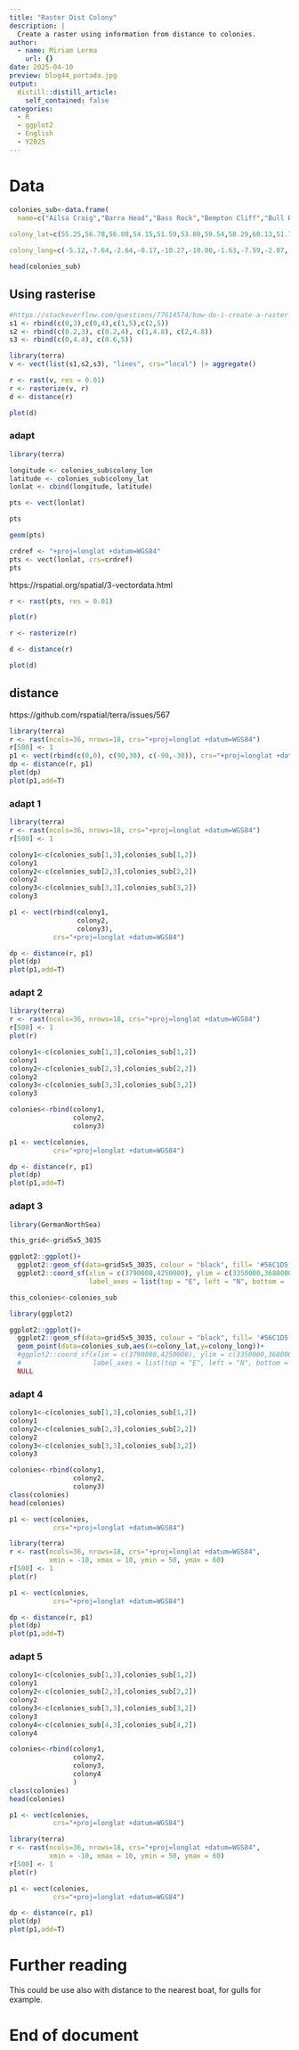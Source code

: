 ```yaml
---
title: "Raster Dist Colony"
description: |
  Create a raster using information from distance to colonies. 
author:
  - name: Miriam Lerma
    url: {}
date: 2025-04-10
preview: blog44_portada.jpg
output:
  distill::distill_article:
    self_contained: false
categories:
  - R
  - ggplot2
  - English
  - Y2025
---
```



# Data

```r
colonies_sub<-data.frame(
  name=c("Ailsa Craig","Barra Head","Bass Rock","Bempton Cliff","Bull Rock","Clare Island", "Fair Isle", "Flannan Isles","Foula","Grassholm Island","Great Saltee", "Helgoland" , "Hermaness", "Ireland’s Eye", "Lambay", "Les Etac/Alderrney","Little Skellig","Mykinesholmur","Noss" ,"Ortac","Rouzic Island","Scar Rocks","St. Kilda","Sula sgeir","Sule Skerry","Sule Stack","Troup Head","Westray"),
  
colony_lat=c(55.25,56.78,56.08,54.15,51.59,53.80,59.54,58.29,60.13,51.73,52.12,54.18,60.71,53.40,53.49,49.70,51.78,62.10,60.14,49.72,48.90,54.67,57.81,59.10,59.08,59.02,57.69,59.29),

colony_long=c(-5.12,-7.64,-2.64,-0.17,-10.27,-10.00,-1.63,-7.59,-2.07,-5.48,-6.62,7.89,-0.88,-6.06,-6.02,-2.24,-10.51,-7.68,-1.02,-2.29,-3.44,-4.70,-8.56,-6.16,-4.41,-4.51,-2.29,-2.98))

```

```r
head(colonies_sub)
```

## Using rasterise

```r
#https://stackoverflow.com/questions/77614574/how-do-i-create-a-raster-of-distance-to-nearest-feature-using-the-terra-sf-r-pac
s1 <- rbind(c(0,3),c(0,4),c(1,5),c(2,5))
s2 <- rbind(c(0.2,3), c(0.2,4), c(1,4.8), c(2,4.8))
s3 <- rbind(c(0,4.4), c(0.6,5))

library(terra)
v <- vect(list(s1,s2,s3), "lines", crs="local") |> aggregate()

r <- rast(v, res = 0.01)
r <- rasterize(v, r)
d <- distance(r)

plot(d)
```

### adapt

```r
library(terra)
```

```r
longitude <- colonies_sub$colony_lon
latitude <- colonies_sub$colony_lat
lonlat <- cbind(longitude, latitude)
```

```r
pts <- vect(lonlat)
```

```r
pts
```

```r
geom(pts)
```

```r
crdref <- "+proj=longlat +datum=WGS84"
pts <- vect(lonlat, crs=crdref)
pts
```

https://rspatial.org/spatial/3-vectordata.html


```r
r <- rast(pts, res = 0.01)
```

```r
plot(r)
```


```r
r <- rasterize(r)
```


```r
d <- distance(r)
```


```r
plot(d)
```


## distance

https://github.com/rspatial/terra/issues/567

```r
library(terra)
r <- rast(ncols=36, nrows=18, crs="+proj=longlat +datum=WGS84")
r[500] <- 1
p1 <- vect(rbind(c(0,0), c(90,30), c(-90,-30)), crs="+proj=longlat +datum=WGS84")
dp <- distance(r, p1)
plot(dp)
plot(p1,add=T)
```

### adapt 1

```r
library(terra)
r <- rast(ncols=36, nrows=18, crs="+proj=longlat +datum=WGS84")
r[500] <- 1
```

```r
colony1<-c(colonies_sub[1,3],colonies_sub[1,2])
colony1
colony2<-c(colonies_sub[2,3],colonies_sub[2,2])
colony2
colony3<-c(colonies_sub[3,3],colonies_sub[3,2])
colony3
```

```r
p1 <- vect(rbind(colony1, 
                 colony2, 
                 colony3), 
           crs="+proj=longlat +datum=WGS84")
```

```r
dp <- distance(r, p1)
plot(dp)
plot(p1,add=T)
```


### adapt 2

```r
library(terra)
r <- rast(ncols=36, nrows=18, crs="+proj=longlat +datum=WGS84")
r[500] <- 1
plot(r)
```

```r
colony1<-c(colonies_sub[1,3],colonies_sub[1,2])
colony1
colony2<-c(colonies_sub[2,3],colonies_sub[2,2])
colony2
colony3<-c(colonies_sub[3,3],colonies_sub[3,2])
colony3
```

```r
colonies<-rbind(colony1, 
                colony2, 
                colony3)
```

```r
p1 <- vect(colonies, 
           crs="+proj=longlat +datum=WGS84")
```

```r
dp <- distance(r, p1)
plot(dp)
plot(p1,add=T)
```


### adapt 3

```r
library(GermanNorthSea)
```

```r
this_grid<-grid5x5_3035
```

```r
ggplot2::ggplot()+ 
  ggplot2::geom_sf(data=grid5x5_3035, colour = "black", fill= '#56C1D5', lwd = 0.5)+
  ggplot2::coord_sf(xlim = c(3790000,4250000), ylim = c(3350000,3680000),
                    label_axes = list(top = "E", left = "N", bottom = 'E', right='N'))
```

```r
this_colonies<-colonies_sub
```

```r
library(ggplot2)
```

```r
ggplot2::ggplot()+ 
  ggplot2::geom_sf(data=grid5x5_3035, colour = "black", fill= '#56C1D5', lwd = 0.5)+
  geom_point(data=colonies_sub,aes(x=colony_lat,y=colony_long))+
  #ggplot2::coord_sf(xlim = c(3790000,4250000), ylim = c(3350000,3680000),
  #                  label_axes = list(top = "E", left = "N", bottom = 'E', right='N'))+
  NULL
```
### adapt 4

```r
colony1<-c(colonies_sub[1,3],colonies_sub[1,2])
colony1
colony2<-c(colonies_sub[2,3],colonies_sub[2,2])
colony2
colony3<-c(colonies_sub[3,3],colonies_sub[3,2])
colony3
```

```r
colonies<-rbind(colony1, 
                colony2, 
                colony3)
class(colonies)
head(colonies)
```

```r
p1 <- vect(colonies, 
           crs="+proj=longlat +datum=WGS84")
```

```r
library(terra)
r <- rast(ncols=36, nrows=18, crs="+proj=longlat +datum=WGS84",
          xmin = -10, xmax = 10, ymin = 50, ymax = 60)
r[500] <- 1
plot(r)
```





```r
p1 <- vect(colonies, 
           crs="+proj=longlat +datum=WGS84")
```

```r
dp <- distance(r, p1)
plot(dp)
plot(p1,add=T)
```


### adapt 5

```r
colony1<-c(colonies_sub[1,3],colonies_sub[1,2])
colony1
colony2<-c(colonies_sub[2,3],colonies_sub[2,2])
colony2
colony3<-c(colonies_sub[3,3],colonies_sub[3,2])
colony3
colony4<-c(colonies_sub[4,3],colonies_sub[4,2])
colony4
```


```r
colonies<-rbind(colony1, 
                colony2, 
                colony3,
                colony4
                )
class(colonies)
head(colonies)
```

```r
p1 <- vect(colonies, 
           crs="+proj=longlat +datum=WGS84")
```

```r
library(terra)
r <- rast(ncols=36, nrows=18, crs="+proj=longlat +datum=WGS84",
          xmin = -10, xmax = 10, ymin = 50, ymax = 60)
r[500] <- 1
plot(r)
```


```r
p1 <- vect(colonies, 
           crs="+proj=longlat +datum=WGS84")
```

```r
dp <- distance(r, p1)
plot(dp)
plot(p1,add=T)
```










# Further reading

This could be use also with distance to the nearest boat, for gulls for example.





# End of document